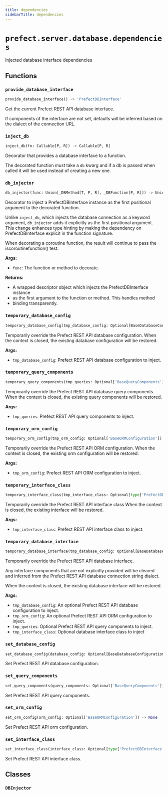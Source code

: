 ```yaml
---
title: dependencies
sidebarTitle: dependencies
---
```


# `prefect.server.database.dependencies`



Injected database interface dependencies


## Functions

### `provide_database_interface`

```python
provide_database_interface() -> 'PrefectDBInterface'
```


Get the current Prefect REST API database interface.

If components of the interface are not set, defaults will be inferred
based on the dialect of the connection URL.


### `inject_db`

```python
inject_db(fn: Callable[P, R]) -> Callable[P, R]
```


Decorator that provides a database interface to a function.

The decorated function _must_ take a `db` kwarg and if a db is passed
when called it will be used instead of creating a new one.


### `db_injector`

```python
db_injector(func: Union[_DBMethod[T, P, R], _DBFunction[P, R]]) -> Union[_Method[T, P, R], _Function[P, R]]
```


Decorator to inject a PrefectDBInterface instance as the first positional
argument to the decorated function.

Unlike `inject_db`, which injects the database connection as a keyword
argument, `db_injector` adds it explicitly as the first positional
argument. This change enhances type hinting by making the dependency on
PrefectDBInterface explicit in the function signature.

When decorating a coroutine function, the result will continue to pass the
iscoroutinefunction() test.

**Args:**
- `func`: The function or method to decorate.

**Returns:**
- A wrapped descriptor object which injects the PrefectDBInterface instance
- as the first argument to the function or method. This handles method
- binding transparently.


### `temporary_database_config`

```python
temporary_database_config(tmp_database_config: Optional[BaseDatabaseConfiguration]) -> Generator[None, object, None]
```


Temporarily override the Prefect REST API database configuration.
When the context is closed, the existing database configuration will
be restored.

**Args:**
- `tmp_database_config`: Prefect REST API database configuration to inject.


### `temporary_query_components`

```python
temporary_query_components(tmp_queries: Optional['BaseQueryComponents']) -> Generator[None, object, None]
```


Temporarily override the Prefect REST API database query components.
When the context is closed, the existing query components will
be restored.

**Args:**
- `tmp_queries`: Prefect REST API query components to inject.


### `temporary_orm_config`

```python
temporary_orm_config(tmp_orm_config: Optional['BaseORMConfiguration']) -> Generator[None, object, None]
```


Temporarily override the Prefect REST API ORM configuration.
When the context is closed, the existing orm configuration will
be restored.

**Args:**
- `tmp_orm_config`: Prefect REST API ORM configuration to inject.


### `temporary_interface_class`

```python
temporary_interface_class(tmp_interface_class: Optional[type['PrefectDBInterface']]) -> Generator[None, object, None]
```


Temporarily override the Prefect REST API interface class When the context is closed,
the existing interface will be restored.

**Args:**
- `tmp_interface_class`: Prefect REST API interface class to inject.


### `temporary_database_interface`

```python
temporary_database_interface(tmp_database_config: Optional[BaseDatabaseConfiguration] = None, tmp_queries: Optional['BaseQueryComponents'] = None, tmp_orm_config: Optional['BaseORMConfiguration'] = None, tmp_interface_class: Optional[type['PrefectDBInterface']] = None) -> Generator[None, object, None]
```


Temporarily override the Prefect REST API database interface.

Any interface components that are not explicitly provided will be
cleared and inferred from the Prefect REST API database connection string
dialect.

When the context is closed, the existing database interface will
be restored.

**Args:**
- `tmp_database_config`: An optional Prefect REST API database configuration to inject.
- `tmp_orm_config`: An optional Prefect REST API ORM configuration to inject.
- `tmp_queries`: Optional Prefect REST API query components to inject.
- `tmp_interface_class`: Optional database interface class to inject


### `set_database_config`

```python
set_database_config(database_config: Optional[BaseDatabaseConfiguration]) -> None
```


Set Prefect REST API database configuration.


### `set_query_components`

```python
set_query_components(query_components: Optional['BaseQueryComponents']) -> None
```


Set Prefect REST API query components.


### `set_orm_config`

```python
set_orm_config(orm_config: Optional['BaseORMConfiguration']) -> None
```


Set Prefect REST API orm configuration.


### `set_interface_class`

```python
set_interface_class(interface_class: Optional[type['PrefectDBInterface']]) -> None
```


Set Prefect REST API interface class.


## Classes

### `DBInjector`
